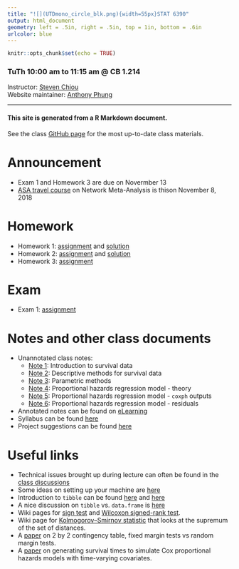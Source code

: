 ```yaml
---
title: "![](UTDmono_circle_blk.png){width=55px}STAT 6390" 
output: html_document
geometry: left = .5in, right = .5in, top = 1in, bottom = .6in
urlcolor: blue
---
```


```r
knitr::opts_chunk$set(echo = TRUE)
```
### TuTh 10:00 am to 11:15 am @ CB 1.214
Instructor: [Steven Chiou](https://www.sychiou.com/)  
Website maintainer: [Anthony Phung](https://www.utdallas.edu/~anthony.phung/)

---

#### This site is generated from a R Markdown document. 

See the class [GitHub page](https://github.com/stc04003/stat6390) for the most up-to-date class materials.

# Announcement
* Exam 1 and Homework 3 are due on Novermber 13
* [ASA travel course](https://github.com/stc04003/stat6390/blob/master/docs/ASA_TravelingCourse_2018_Nov8_Announcement.pdf) on Network Meta-Analysis is thison November 8, 2018

# Homework
* Homework 1: [assignment](https://github.com/stc04003/stat6390/blob/master/homework/hw1/hw1.pdf) and [solution](https://github.com/antphung/stat6390/blob/master/homework/hw1/hw1-sol.pdf)
* Homework 2: [assignment](https://github.com/stc04003/stat6390/blob/master/homework/hw2/hw2.pdf) and [solution](https://github.com/antphung/stat6390/blob/master/homework/hw2/hw2-sol.pdf)
* Homework 3: [assignment](https://github.com/stc04003/stat6390/blob/master/homework/hw3/hw3.pdf) 

# Exam 
* Exam 1: [assignment](https://github.com/stc04003/stat6390/blob/master/exam/exam1/exam1.pdf)

# Notes and other class documents
* Unannotated class notes:
    * [Note 1](https://github.com/stc04003/stat6390/blob/master/notes/note1.pdf): Introduction to survival data
    * [Note 2](https://github.com/stc04003/stat6390/blob/master/notes/note2.pdf): Descriptive methods for survival data
    * [Note 3](https://github.com/stc04003/stat6390/blob/master/notes/note3.pdf): Parametric methods
    * [Note 4](https://github.com/stc04003/stat6390/blob/master/notes/note4.pdf): Proportional hazards regression model - theory
    * [Note 5](https://github.com/stc04003/stat6390/blob/master/notes/note5.pdf): Proportional hazards regression model - `coxph` outputs
    * [Note 6](https://github.com/stc04003/stat6390/blob/master/notes/note6.pdf): Proportional hazards regression model - residuals
* Annotated notes can be found on [eLearning](http://elearning.utdallas.edu/)
* Syllabus can be found [here](https://www.sychiou.com/pdf/fall2018stat6390.pdf)
* Project suggestions can be found [here](https://github.com/stc04003/stat6390/blob/master/project/project.pdf)

# Useful links
* Technical issues brought up during lecture can often be found in the [class discussions](discussion.html)
* Some ideas on setting up your machine are [here](useGit.html)
* Introduction to `tibble` can be found [here](http://r4ds.had.co.nz/introduction-2.html) and [here](http://r4ds.had.co.nz/tibbles.html)
* A nice discussion on `tibble` vs. `data.frame` is [here](https://www.jumpingrivers.com/blog/the-trouble-with-tibbles/)
* Wiki pages for [sign test](https://en.wikipedia.org/wiki/Sign_test) and [Wilcoxon signed-rank test](https://en.wikipedia.org/wiki/Wilcoxon_signed-rank_test).
* Wiki page for [Kolmogorov–Smirnov statistic](https://en.wikipedia.org/wiki/Kolmogorov%E2%80%93Smirnov_test) that looks at the supremum of the set of distances.
* A [paper](https://www.jstor.org/stable/2988087?seq=1#metadata_info_tab_contents) on 2 by 2 contingency table, fixed margin tests vs random margin tests.
* A [paper](https://www.ncbi.nlm.nih.gov/pmc/articles/PMC3546387/) on generating survival times to simulate Cox proportional hazards models with time-varying covariates.